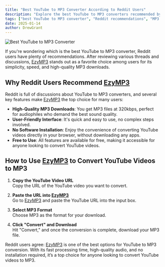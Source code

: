 ```yaml
---
title: "Best YouTube to MP3 Converter According to Reddit Users"
description: "Explore the best YouTube to MP3 converters recommended by Reddit users. Learn how to convert YouTube videos to MP3 with ease and high quality."
tags: ["best YouTube to MP3 converter", "Reddit recommendations", "MP3 conversion"]
date: 2025-01-14
author: DrewGrant
---
```


![Best YouTube to MP3 Converter](/assets/images/blog/illustration-youtube-to-mp3-converter.webp)

If you're wondering which is the best YouTube to MP3 converter, Reddit users have plenty of recommendations. After reviewing various threads and discussions, [EzyMP3](/) stands out as a favorite choice among users for its simplicity, speed, and high-quality MP3 downloads.

## Why Reddit Users Recommend [EzyMP3](/)

Reddit is full of discussions about YouTube to MP3 converters, and several key features make [EzyMP3](/) the top choice for many users:
- **High-Quality MP3 Downloads**: You get MP3 files at 320kbps, perfect for audiophiles who demand the best sound quality.
- **User-Friendly Interface**: It's quick and easy to use, no complex steps involved.
- **No Software Installation**: Enjoy the convenience of converting YouTube videos directly in your browser, without downloading any apps.
- **Free to Use**: All features are available for free, making it accessible for anyone looking to convert YouTube videos.

## How to Use [EzyMP3](/) to Convert YouTube Videos to MP3

1. **Copy the YouTube Video URL**  
   Copy the URL of the YouTube video you want to convert.

2. **Paste the URL into [EzyMP3](/)**  
   Go to [EzyMP3](/) and paste the YouTube URL into the input box.

3. **Select MP3 Format**  
   Choose MP3 as the format for your download.

4. **Click "Convert" and Download**  
   Hit "Convert," and once the conversion is complete, download your MP3 file.

Reddit users agree: [EzyMP3](/) is one of the best options for YouTube to MP3 conversion. With its fast processing time, high-quality audio, and no installation required, it’s a top choice for anyone looking to convert YouTube videos to MP3.

